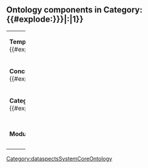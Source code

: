 == Ontology components in '''Category:{{#explode:{{{ContentReferenceCategory|{{{1}}}}}}|:|1}}''' ==

{|class=wikitable width=100%
|width=50%|'''Templates'''
{{#categorytree:{{#explode:{{{ContentReferenceCategory|{{{1}}}}}}|:|1}}|hideroot=on|mode=pages|namespaces="Template"}}
|'''Properties'''
{{#categorytree:{{#explode:{{{ContentReferenceCategory|{{{1}}}}}}|:|1}}|hideroot=on|mode=pages|namespaces="Property"}}
|-
|'''Concepts'''
{{#categorytree:{{#explode:{{{ContentReferenceCategory|{{{1}}}}}}|:|1}}|hideroot=on|mode=pages|namespaces="Concept"}}
|'''Forms'''
{{#categorytree:{{#explode:{{{ContentReferenceCategory|{{{1}}}}}}|:|1}}|hideroot=on|mode=pages|namespaces="Form"}}
|-
|'''Categories'''
{{#categorytree:{{#explode:{{{ContentReferenceCategory|{{{1}}}}}}|:|1}}|hideroot=on|mode=categories|namespaces="Category"|depth=0}}
|'''Main'''
{{#categorytree:{{#explode:{{{ContentReferenceCategory|{{{1}}}}}}|:|1}}|hideroot=on|mode=pages|namespaces="Main"}}
|-
|'''Modules'''
|'''MediaWiki'''
{{#categorytree:{{#explode:{{{ContentReferenceCategory|{{{1}}}}}}|:|1}}|hideroot=on|mode=pages|namespaces="MediaWiki"}}
|}
<noinclude>[[Category:dataspectsSystemCoreOntology]]</noinclude>
